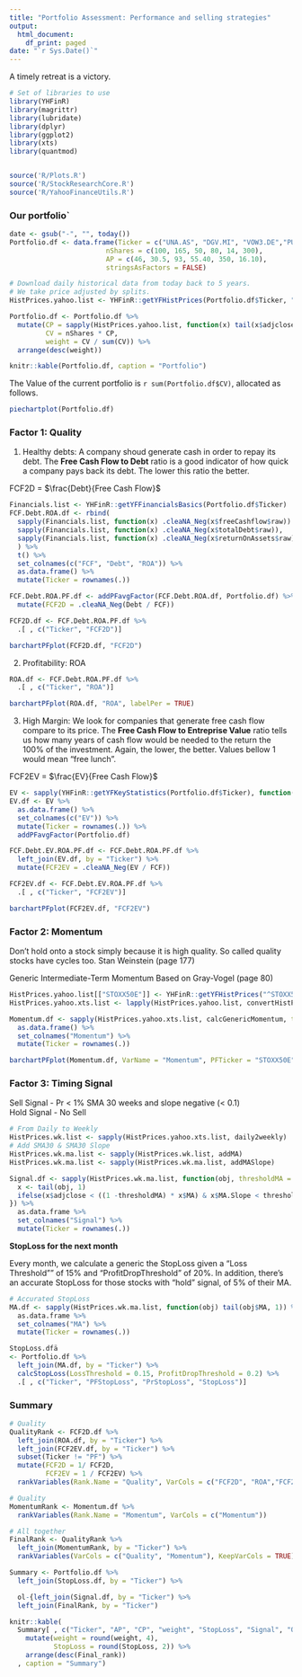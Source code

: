 ```yaml
---
title: "Portfolio Assessment: Performance and selling strategies"
output:
  html_document:
    df_print: paged
date: "`r Sys.Date()`"    
---
```



A timely retreat is a victory.



```r
# Set of libraries to use
library(YHFinR)
library(magrittr)
library(lubridate)
library(dplyr)
library(ggplot2)
library(xts)
library(quantmod)


source('R/Plots.R')
source('R/StockResearchCore.R')
source('R/YahooFinanceUtils.R')

```

### Our portfolio`
```r
date <- gsub("-", "", today())
Portfolio.df <- data.frame(Ticker = c("UNA.AS", "DGV.MI", "VOW3.DE","PUM.DE",  "MC.PA", "CS.PA"),
                        nShares = c(100, 165, 50, 80, 14, 300),
                        AP = c(46, 30.5, 93, 55.40, 350, 16.10),
                        stringsAsFactors = FALSE)
```


```r
# Download daily historical data from today back to 5 years. 
# We take price adjusted by splits.
HistPrices.yahoo.list <- YHFinR::getYFHistPrices(Portfolio.df$Ticker, "5y", "1d")

```


```r
Portfolio.df <- Portfolio.df %>% 
  mutate(CP = sapply(HistPrices.yahoo.list, function(x) tail(x$adjclose, 1)),
         CV = nShares * CP,
         weight = CV / sum(CV)) %>% 
  arrange(desc(weight))

knitr::kable(Portfolio.df, caption = "Portfolio")

```

The Value of the current portfolio is `r sum(Portfolio.df$CV)`, allocated as follows.
```r
piechartplot(Portfolio.df)
```


### Factor 1: Quality

1. Healthy debts: A company shoud generate cash in order to repay its debt. The **Free Cash Flow to Debt** ratio is a good indicator of how quick a company pays back its debt. The lower this ratio the better.

FCF2D = $\frac{Debt}{Free Cash Flow}$

```r
Financials.list <- YHFinR::getYFFinancialsBasics(Portfolio.df$Ticker)
FCF.Debt.ROA.df <- rbind(
  sapply(Financials.list, function(x) .cleaNA_Neg(x$freeCashflow$raw)) , 
  sapply(Financials.list, function(x) .cleaNA_Neg(x$totalDebt$raw)),
  sapply(Financials.list, function(x) .cleaNA_Neg(x$returnOnAssets$raw))
  ) %>% 
  t() %>% 
  set_colnames(c("FCF", "Debt", "ROA")) %>% 
  as.data.frame() %>% 
  mutate(Ticker = rownames(.))

FCF.Debt.ROA.PF.df <- addPFavgFactor(FCF.Debt.ROA.df, Portfolio.df) %>% 
  mutate(FCF2D = .cleaNA_Neg(Debt / FCF))

FCF2D.df <- FCF.Debt.ROA.PF.df %>% 
  .[ , c("Ticker", "FCF2D")] 

barchartPFplot(FCF2D.df, "FCF2D")


```


2. Profitability: ROA 

```r
ROA.df <- FCF.Debt.ROA.PF.df %>% 
  .[ , c("Ticker", "ROA")] 

barchartPFplot(ROA.df, "ROA", labelPer = TRUE)

```

3. High Margin: We look for companies that generate free cash flow compare to its price. The **Free Cash Flow to Entreprise Value** ratio tells us how many years of cash flow would be needed to the return the 100% of the investment. Again, the lower, the better. Values bellow 1 would mean "free lunch".

FCF2EV = $\frac{EV}{Free Cash Flow}$

```r
EV <- sapply(YHFinR::getYFKeyStatistics(Portfolio.df$Ticker), function(x) x$enterpriseValue$raw) 
EV.df <- EV %>% 
  as.data.frame() %>% 
  set_colnames(c("EV")) %>% 
  mutate(Ticker = rownames(.)) %>% 
  addPFavgFactor(Portfolio.df)

FCF.Debt.EV.ROA.PF.df <- FCF.Debt.ROA.PF.df %>% 
  left_join(EV.df, by = "Ticker") %>% 
  mutate(FCF2EV = .cleaNA_Neg(EV / FCF))

FCF2EV.df <- FCF.Debt.EV.ROA.PF.df %>% 
  .[ , c("Ticker", "FCF2EV")] 

barchartPFplot(FCF2EV.df, "FCF2EV")

```

### Factor 2: Momentum 

Don't hold onto a stock simply because it is high quality. So called quality stocks have cycles too. Stan Weinstein (page 177)

Generic Intermediate-Term Momentum
Based on Gray-Vogel (page 80)


```r
HistPrices.yahoo.list[["STOXX50E"]] <- YHFinR::getYFHistPrices("^STOXX50E", "5y", "1d")$`^STOXX50E`
HistPrices.yahoo.xts.list <- lapply(HistPrices.yahoo.list, convertHistPr2xts)

Momentum.df <- sapply(HistPrices.yahoo.xts.list, calcGenericMomentum, term = 36, noise = 1) %>% 
  as.data.frame() %>% 
  set_colnames("Momentum") %>% 
  mutate(Ticker = rownames(.))

barchartPFplot(Momentum.df, VarName = "Momentum", PFTicker = "STOXX50E")


```

###  Factor 3: Timing Signal

Sell Signal - Pr < 1% SMA 30 weeks and slope negative (< 0.1)  
Hold Signal - No Sell  


```r
# From Daily to Weekly
HistPrices.wk.list <- sapply(HistPrices.yahoo.xts.list, daily2weekly)
# Add SMA30 & SMA30 Slope
HistPrices.wk.ma.list <- sapply(HistPrices.wk.list, addMA)
HistPrices.wk.ma.list <- sapply(HistPrices.wk.ma.list, addMASlope)

Signal.df <- sapply(HistPrices.wk.ma.list, function(obj, thresholdMA = 0.01, thresholdSlope = -0.2) {
  x <- tail(obj, 1)
  ifelse(x$adjclose < ((1 -thresholdMA) * x$MA) & x$MA.Slope < thresholdSlope, "SELL", "HOLD")
}) %>% 
  as.data.frame %>% 
  set_colnames("Signal") %>% 
  mutate(Ticker = rownames(.))

```

**StopLoss for the next month**  

Every month, we calculate a generic the StopLoss given a "Loss Threshold"" of 15% and "ProfitDropThreshold" of 20%.
In addition, there's an accurate StopLoss for those stocks with "hold" signal, of 5% of their MA. 


```r
# Accurated StopLoss
MA.df <- sapply(HistPrices.wk.ma.list, function(obj) tail(obj$MA, 1)) %>% 
  as.data.frame %>% 
  set_colnames("MA") %>% 
  mutate(Ticker = rownames(.))

StopLoss.dfä
<- Portfolio.df %>% 
  left_join(MA.df, by = "Ticker") %>% 
  calcStopLoss(LossThreshold = 0.15, ProfitDropThreshold = 0.2) %>% 
  .[ , c("Ticker", "PFStopLoss", "PrStopLoss", "StopLoss")]

```


###  Summary 
```r
# Quality
QualityRank <- FCF2D.df %>% 
  left_join(ROA.df, by = "Ticker") %>% 
  left_join(FCF2EV.df, by = "Ticker") %>%
  subset(Ticker != "PF") %>% 
  mutate(FCF2D = 1/ FCF2D,
         FCF2EV = 1 / FCF2EV) %>% 
  rankVariables(Rank.Name = "Quality", VarCols = c("FCF2D", "ROA","FCF2EV"))

# Quality
MomentumRank <- Momentum.df %>% 
  rankVariables(Rank.Name = "Momentum", VarCols = c("Momentum"))

# All together
FinalRank <- QualityRank %>% 
  left_join(MomentumRank, by = "Ticker") %>% 
  rankVariables(VarCols = c("Quality", "Momentum"), KeepVarCols = TRUE)

Summary <- Portfolio.df %>% 
  left_join(StopLoss.df, by = "Ticker") %>% 

  ol-{left_join(Signal.df, by = "Ticker") %>% 
  left_join(FinalRank, by = "Ticker") 

knitr::kable(
  Summary[ , c("Ticker", "AP", "CP", "weight", "StopLoss", "Signal", "Quality", "Momentum", "Final_rank")] %>%
    mutate(weight = round(weight, 4),
           StopLoss = round(StopLoss, 2)) %>% 
    arrange(desc(Final_rank)) 
  , caption = "Summary")

```


